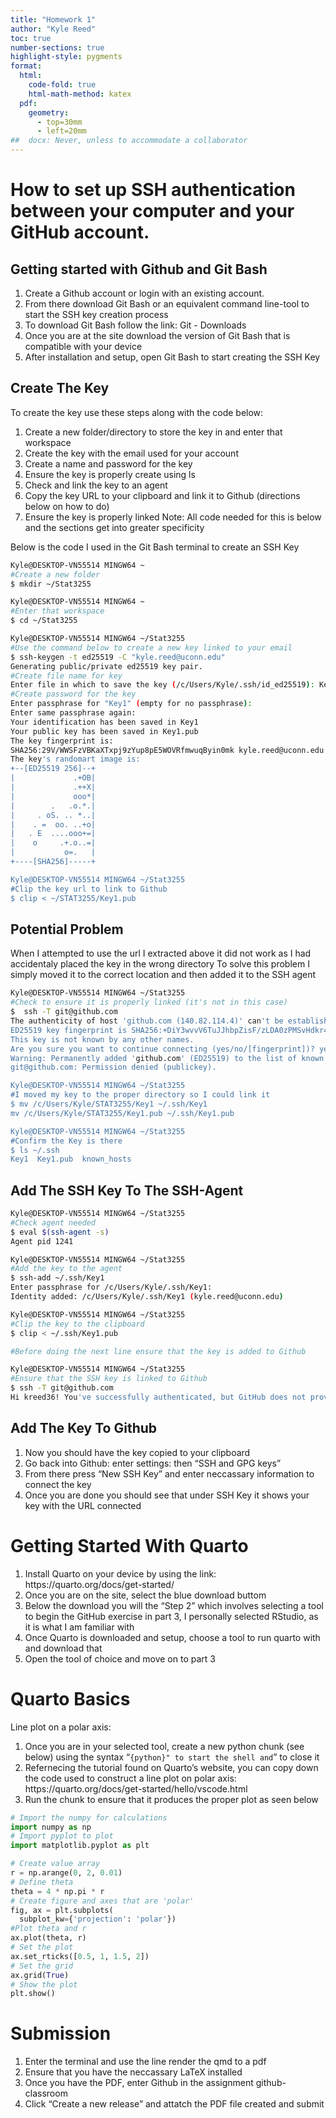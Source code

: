 ```yaml
---
title: "Homework 1"
author: "Kyle Reed"
toc: true
number-sections: true
highlight-style: pygments
format: 
  html: 
    code-fold: true
    html-math-method: katex
  pdf: 
    geometry: 
      - top=30mm
      - left=20mm
##  docx: Never, unless to accommodate a collaborator
---
```

# How to set up SSH authentication between your computer and your GitHub account.

## Getting started with Github and Git Bash

1. Create a Github account or login with an existing account.
2. From there download Git Bash or an equivalent command line-tool to start the SSH key creation process
3. To download Git Bash follow the link: Git - Downloads
4. Once you are at the site download the version of Git Bash that is compatible with your device
5. After installation and setup, open Git Bash to start creating the SSH Key

## Create The Key

To create the key use these steps along with the code below:

1. Create a new folder/directory to store the key in and enter that workspace
2. Create the key with the email used for your account
3. Create a name and password for the key
4. Ensure the key is properly create using ls
5. Check and link the key to an agent
6. Copy the key URL to your clipboard and link it to Github (directions below on how to do)
7. Ensure the key is properly linked
Note: All code needed for this is below and the sections get into greater specificity

Below is the code I used in the Git Bash terminal to create an SSH Key

```bash
Kyle@DESKTOP-VN55514 MINGW64 ~
#Create a new folder 
$ mkdir ~/Stat3255

Kyle@DESKTOP-VN55514 MINGW64 ~
#Enter that workspace
$ cd ~/Stat3255

Kyle@DESKTOP-VN55514 MINGW64 ~/Stat3255
#Use the command below to create a new key linked to your email
$ ssh-keygen -t ed25519 -C "kyle.reed@uconn.edu"
Generating public/private ed25519 key pair.
#Create file name for key
Enter file in which to save the key (/c/Users/Kyle/.ssh/id_ed25519): Key1
#Create password for the key
Enter passphrase for "Key1" (empty for no passphrase):
Enter same passphrase again:
Your identification has been saved in Key1
Your public key has been saved in Key1.pub
The key fingerprint is:
SHA256:29V/WWSFzVBKaXTxpj9zYup8pE5WOVRfmwuqByin0mk kyle.reed@uconn.edu
The key's randomart image is:
+--[ED25519 256]--+
|             .+OB|
|             .++X|
|             ooo*|
|        .   .o.*.|
|     . oS. .. *..|
|    . =  oo. ..+o|
|   . E  ....ooo+=|
|    o     .+.o..=|
|           o=.   |
+----[SHA256]-----+

Kyle@DESKTOP-VN55514 MINGW64 ~/Stat3255
#Clip the key url to link to Github
$ clip < ~/STAT3255/Key1.pub
```

## Potential Problem 

When I attempted to use the url I extracted above it did not work as I had accidentaly placed the key in the wrong directory
To solve this problem I simply moved it to the correct location and then added it to the SSH agent

``` bash
Kyle@DESKTOP-VN55514 MINGW64 ~/Stat3255
#Check to ensure it is properly linked (it's not in this case)
$  ssh -T git@github.com
The authenticity of host 'github.com (140.82.114.4)' can't be established.
ED25519 key fingerprint is SHA256:+DiY3wvvV6TuJJhbpZisF/zLDA0zPMSvHdkr4UvCOqU.
This key is not known by any other names.
Are you sure you want to continue connecting (yes/no/[fingerprint])? yes
Warning: Permanently added 'github.com' (ED25519) to the list of known hosts.
git@github.com: Permission denied (publickey).

Kyle@DESKTOP-VN55514 MINGW64 ~/Stat3255
#I moved my key to the proper directory so I could link it
$ mv /c/Users/Kyle/STAT3255/Key1 ~/.ssh/Key1
mv /c/Users/Kyle/STAT3255/Key1.pub ~/.ssh/Key1.pub

Kyle@DESKTOP-VN55514 MINGW64 ~/Stat3255
#Confirm the Key is there
$ ls ~/.ssh
Key1  Key1.pub  known_hosts
```

## Add The SSH Key To The SSH-Agent

```bash
Kyle@DESKTOP-VN55514 MINGW64 ~/Stat3255
#Check agent needed
$ eval $(ssh-agent -s)
Agent pid 1241

Kyle@DESKTOP-VN55514 MINGW64 ~/Stat3255
#Add the key to the agent
$ ssh-add ~/.ssh/Key1
Enter passphrase for /c/Users/Kyle/.ssh/Key1:
Identity added: /c/Users/Kyle/.ssh/Key1 (kyle.reed@uconn.edu)

Kyle@DESKTOP-VN55514 MINGW64 ~/Stat3255
#Clip the key to the clipboard
$ clip < ~/.ssh/Key1.pub

#Before doing the next line ensure that the key is added to Github

Kyle@DESKTOP-VN55514 MINGW64 ~/Stat3255
#Ensure that the SSH key is linked to Github
$ ssh -T git@github.com
Hi kreed36! You've successfully authenticated, but GitHub does not provide shell access.
```

## Add The Key To Github

1. Now you should have the key copied to your clipboard
2. Go back into Github: enter settings: then "SSH and GPG keys"
3. From there press "New SSH Key" and enter neccassary information to connect the key
4. Once you are done you should see that under SSH Key it shows your key with the URL connected 

# Getting Started With Quarto

1. Install Quarto on your device by using the link: https://quarto.org/docs/get-started/
2. Once you are on the site, select the blue download buttom
3. Below the download you will the “Step 2” which involves selecting a tool to begin the GitHub exercise in part 3, I personally selected RStudio, as it is what I am familiar with
4. Once Quarto is downloaded and setup, choose a tool to run quarto with and download that
5. Open the tool of choice and move on to part 3

# Quarto Basics

Line plot on a polar axis:

1. Once you are in your selected tool, create a new python chunk (see below) using the syntax "```{python}" to start the shell and ```" to close it
2. Refernecing the tutorial found on Quarto's website, you can copy down the code used to construct a line plot on polar axis: https://quarto.org/docs/get-started/hello/vscode.html
3. Run the chunk to ensure that it produces the proper plot as seen below

```python
# Import the numpy for calculations
import numpy as np
# Import pyplot to plot
import matplotlib.pyplot as plt

# Create value array
r = np.arange(0, 2, 0.01)
# Define theta
theta = 4 * np.pi * r
# Create figure and axes that are 'polar'
fig, ax = plt.subplots(
  subplot_kw={'projection': 'polar'})
#Plot theta and r
ax.plot(theta, r)
# Set the plot
ax.set_rticks([0.5, 1, 1.5, 2])
# Set the grid
ax.grid(True)
# Show the plot
plt.show()
```

# Submission

1. Enter the terminal and use the line render the qmd to a pdf
2. Ensure that you have the neccassary LaTeX installed
3. Once you have the PDF, enter Github in the assignment github-classroom
4. Click "Create a new release" and attatch the PDF file created and submit
